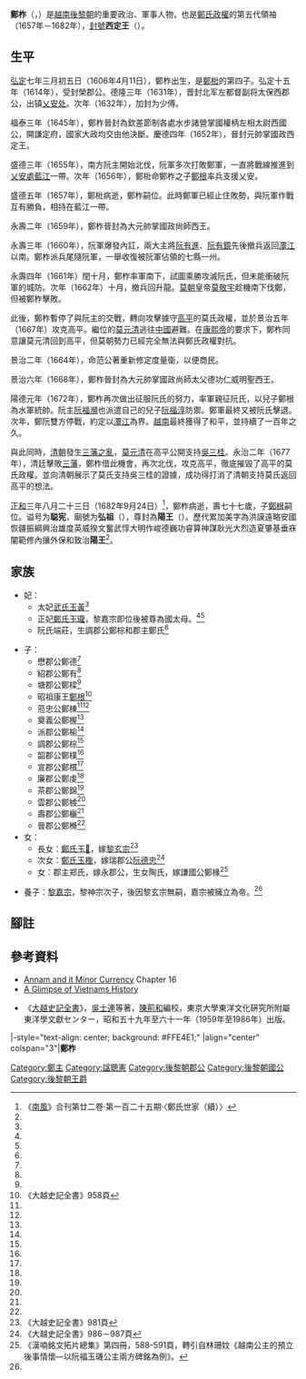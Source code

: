 {{東亞男性歷史人物
|名稱 =鄭柞
|身份 =[[後黎朝|後黎朝]][[鄭主|鄭主]]
|國家 =[[大越|大越]]
|時代 =[[鄭阮紛爭|鄭阮紛爭]]
|主君 =[[黎神宗|黎神宗]] → [[黎玄宗|黎玄宗]] → <br />[[黎嘉宗|黎嘉宗]] → [[黎熙宗|黎熙宗]]
|屆數 =5
|最高職務 =西定王<br/><span style="font-size:smaller;">（1657年—1682年）</span>
|前任 = [[鄭梉|鄭梉]]
|繼任 = [[鄭根|鄭根]]
|圖片名稱 =Trịnh Tạc.png
|圖片大小 =100px
|圖片說明 =《鄭家正譜》中的鄭柞畫像
|姓 =
|名 =
|姓名 =
|字 =
|號=
|官職 =
|封爵 =大元帥掌國政尚師太父德功仁威明聖西王
|封號 =西定王
|尊號 =陽王
|府邸 =谦定府
|出生日期 =1606年4月11日<br>弘定七年三月初五日
|出生地點 =
|婚年 =
|逝世日期 ={{death date and age|1682|9|24|1606|4|11}}<br>正和三年八月二十三日
|逝世地點 =
|廟號 =弘祖
|諡號 =聰憲
|墓葬 =雷陽縣萬賴冊
|祠廟 =
|父親 =[[鄭梉|鄭梉]]
|嫡母 =
|母親 =[[陳氏玉台|陳氏玉台]]
|元配 =
|正室 =[[鄭氏玉瓏|鄭氏玉瓏]]<ref name="daiviet504">《大越史記全書》992頁</ref>
|側室 =[[武氏玉禮|武氏玉禮]]
|妻 =
|妻之父 =
|妻之嫡母 =
|兄弟 =
|姊妹 =
|子 =[[鄭根|鄭根]]<br />[[鄭棟|鄭棟]]<br />[[鄭榩|鄭榩]]<br />[[鄭欐|鄭欐]]<br />[[鄭樇|鄭樇]]
|女 =[[鄭氏玉𣖮|鄭氏玉𣖮]]<br />[[鄭氏玉檉|鄭氏玉檉]]
|其他親屬 =女婿：<br />[[黎玄宗|黎玄宗]]<br />[[阮德忠|阮德忠]]<br />養子：<br />[[黎嘉宗|黎嘉宗]]
|功名 = 
|經歷 =1614年封榮郡公<br />1631年封北軍都督府左都督副將太保西郡公，鎮守乂安<br />1632年進封少傅<br />1645年進封欽差節制各處水步諸營掌國權柄左相太尉西國公，開谦定府<br />1652年進封元帥掌國政西定王<br />1659年進封大元帥掌國政尚師西王<br />1664年獲賜上朝時不名不拜之禮，設板床於御座之左<br />1668年進封大元帥掌國政尚師太父德功仁威明聖西王 
|著作 =
|注釋 =
}}
'''鄭柞'''（{{vie|v='''Trịnh Tạc'''|hn=鄭柞}}，{{bd|1606年|4月11日|1682年|9月24日|CatIdx=S鄭}}）是[[越南|越南]][[後黎朝|後黎朝]]的重要政治、軍事人物，也是[[鄭主|鄭氏政權]]的第五代領袖（1657年－1682年），[[封號|封號]]'''西定王'''（{{vie|v='''Tây Định Vương'''|hn=西定王}}）。

==生平==
[[弘定|弘定]]七年三月初五日（1606年4月11日），鄭柞出生，是[[鄭梉|鄭梉]]的第四子。弘定十五年（1614年），受封榮郡公。德隆三年（1631年），晋封北军左都督副将太保西郡公，出镇[[乂安处|乂安处]]。次年（1632年），加封为少傅。

福泰三年（1645年），鄭柞晉封為欽差節制各處水步諸營掌國權柄左相太尉西國公，開謙定府，國家大政均交由他決斷。慶德四年（1652年），晉封元帥掌國政西定王。

盛德三年（1655年），南方阮主開始北伐，阮軍多次打敗鄭軍，一直將戰線推進到[[乂安處|乂安處]][[藍江|藍江]]一帶。次年（1656年），鄭梉命鄭柞之子[[鄭根|鄭根]]率兵支援乂安。

盛德五年（1657年），鄭梉病逝，鄭柞嗣位。此時鄭軍已經止住敗勢，與阮軍作戰互有勝負，相持在藍江一帶。

永壽二年（1659年），鄭柞晉封為大元帥掌國政尙師西王。

永壽三年（1660年），阮軍爆發內訌，兩大主將[[阮有進|阮有進]]、[[阮有鏡|阮有鏡]]先後撤兵返回[[𤅷江|𤅷江]]以南。鄭柞派兵尾隨阮軍，一舉收復被阮軍佔領的七縣一州。

永壽四年（1661年）閏十月，鄭柞率軍南下，試圖乘勝攻滅阮氏，但未能衝破阮軍的城防。次年（1662年）十月，撤兵回升龍。[[莫朝|莫朝]]皇帝[[莫敬宇|莫敬宇]]趁機南下伐鄭，但被鄭柞擊敗。

此後，鄭柞暫停了與阮主的交戰，轉向攻擊據守[[高平省|高平]]的莫氏政權，並於景治五年（1667年）攻克高平。繼位的[[莫元清|莫元清]]逃往[[清朝|中國]]避難。在[[康熙帝|康熙帝]]的要求下，鄭柞同意讓莫元清回到高平，但莫朝勢力已經完全無法與鄭氏政權對抗。

景治二年（1664年），命范公著重新修定度量衛，以便商民。

景治六年（1668年），鄭柞晉封為大元帥掌國政尚師太父德功仁威明聖西王。

陽德元年（1672年），鄭柞再次做出征服阮氏的努力，率軍親征阮氏，以兒子鄭根為水軍統帥。阮主[[阮福瀕|阮福瀕]]也派遣自己的兒子[[阮福淳_(国威公)|阮福淳]]防禦。鄭軍最終又被阮氏擊退。次年，鄭阮雙方停戰，約定以[[𤅷江|𤅷江]]為界。[[越南|越南]]最終獲得了和平，並持續了一百年之久。

與此同時，[[清朝|清朝]]發生[[三藩之亂|三藩之亂]]，[[莫元清|莫元清]]在高平公開支持[[吳三桂|吳三桂]]。永治二年（1677年），清廷擊敗[[三藩之亂|三藩]]，鄭柞借此機會，再次北伐，攻克高平，徹底摧毀了高平的莫氏政權。並向清朝展示了莫氏支持吳三桂的證據，成功得打消了清朝支持莫氏返回高平的想法。

[[正和_(越南)|正和]]三年八月二十三日（1682年9月24日）<ref name=saija>《[[南風_(越南雜誌)|南風]]》合刊第廿二卷·第一百二十五期·〈鄭氏世家（續）〉</ref>，鄭柞病逝，壽七十七歲，子[[鄭根|鄭根]]嗣位。谥号为'''聪宪'''，廟號为'''弘祖'''（{{vie|v='''Hoằng Tổ'''|hn=弘祖}}），尊封為'''陽王'''（{{vie|v='''Dương Vương'''|hn=陽王}}）。歷代累加美字為洪謨遠略安國恢疆振綱興治雄度英威揆文奮武惇大明作峻德巍功睿算神謀耿光大烈造夏肇基垂庥闡範修內攘外保和致治'''陽王'''<ref name=saija/>。

== 家族 ==
{{Ahnentafel top}}<center>
{{ahnentafel-compact5
|boxstyle_1=background-color: #c0c080;
|boxstyle_2=background-color: #b0b080;
|boxstyle_3=background-color: #a0a080;
|boxstyle_4=background-color: #909080;
|boxstyle_5=background-color: #808080;
|1='''西定王鄭柞'''
|2='''父：'''文祖誼王[[鄭梉|鄭梉]]
|3='''母：'''慈萱太妃[[陳氏玉臺|陳氏玉臺]]
|4='''祖父：'''平安王[[鄭松|鄭松]]
|5='''祖母：'''	慈徽太妃[[鄧氏玉寶|鄧氏玉寶]]
|6='''外祖父：'''''不詳''
|7='''外祖母：'''''不詳''
|8=
|9=
|10=
|11=
|12=
|13=
|14=
|15=
|16=
|17=
|18=
|19=
|20=
|21=
|22=
|23=
|24=
|25=
|26=
|27=
|28=
|29=
|30=
|31=
}}</center>
{{ahnentafel bottom}}

*妃：
**太妃[[武氏玉黃|武氏玉黃]]<ref name=saija/>
**正妃[[鄭氏玉瓏|鄭氏玉瓏]]，黎嘉宗即位後被尊為國太母。<ref name="daiviet504"/><ref name=saija/>
**阮氏端莊，生調郡公鄭棕和郡主鄭氏<ref name=bei/>

*子：
**懋郡公鄭德<ref name=saija/>
**紹郡公鄭有<ref name=saija/>
**塘郡公鄭樑<ref name=saija/>
**昭祖康王[[鄭根|鄭根]]<ref name="daiviet487">《大越史記全書》958頁</ref>
**蒞忠公鄭棟<ref name="daiviet487"/><ref name=saija/>
**奠義公鄭楃<ref name=saija/>
**派郡公鄭榆<ref name=saija/>
**調郡公鄭棕<ref name=saija/>
**韶郡公鄭樸<ref name=saija/>
**宣郡公鄭樌<ref name=saija/>
**廉郡公鄭虔<ref name=saija/>
**茶郡公鄭錦<ref name=saija/>
**雲郡公鄭榩<ref name="daiviet487"/>
**壽郡公鄭欐<ref name="daiviet487"/>
**晉郡公鄭樇<ref name="daiviet487"/>
*女：
**長女：[[鄭氏玉𣖮|鄭氏玉𣖮]]，嫁[[黎玄宗|黎玄宗]]<ref>《大越史記全書》981頁</ref>
**次女：[[鄭氏玉檉|鄭氏玉檉]]，嫁瑞郡公[[阮德忠|阮德忠]]<ref>《大越史記全書》986－987頁</ref>
**女：郡主郑氏，嫁永郡公，生女陶氏，嫁謙國公鄭椽<ref name=bei>《漢喃銘文拓片總集》第四冊，588-591頁，轉引自林珊妏《越南公主的預立後事情懷—以阮福玉璣公主兩方碑銘為例》。</ref>

*養子：[[黎嘉宗|黎嘉宗]]，黎神宗次子，後因黎玄宗無嗣，嘉宗被擁立為帝。<ref name="daiviet504"/>

==腳註==
{{reflist}}
== 參考資料 ==
*[http://art-hanoi.com/toda/16.html Annam and it Minor Currency] {{Wayback|url=http://art-hanoi.com/toda/16.html |date=20060501093058 }} Chapter 16
*[https://web.archive.org/web/20010412020626/http://www.geocities.com/SoHo/Den/5908/history/glimpse.html A Glimpse of Vietnams History]
*{{zh-hant}}{{ja}}《[[大越史記全書|大越史記全書]]》，[[吳士連|吳士連]]等著，[[陳荊和|陳荊和]]編校，東京大學東洋文化硏究所附屬東洋學文獻センター，昭和五十九年至六十一年（1959年至1986年）出版。

{{start box}}
|-style="text-align: center; background: #FFE4E1;"
|align="center" colspan="3"|'''鄭柞'''
{{s-before|[[鄭梉|鄭梉]]}}
{{s-title|[[越南君主列表#鄭主|越南後黎朝鄭主]]|1657年－1682年}}
{{s-after|[[鄭根|鄭根]]}}
{{end box}}

{{鄭主}}

[[Category:鄭主|Category:鄭主]]
[[Category:諡聰憲|Category:諡聰憲]]
[[Category:後黎朝郡公|Category:後黎朝郡公]]
[[Category:後黎朝國公|Category:後黎朝國公]]
[[Category:後黎朝王爵|Category:後黎朝王爵]]